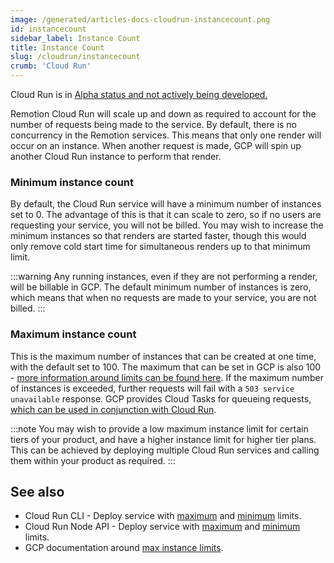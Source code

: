 ```yaml
---
image: /generated/articles-docs-cloudrun-instancecount.png
id: instancecount
sidebar_label: Instance Count
title: Instance Count
slug: /cloudrun/instancecount
crumb: 'Cloud Run'
---
```


<ExperimentalBadge>
  <p>
    Cloud Run is in <a href="/docs/cloudrun/status">Alpha status and not actively being developed.</a>
  </p>
</ExperimentalBadge>

Remotion Cloud Run will scale up and down as required to account for the number of requests being made to the service. By default, there is no concurrency in the Remotion services. This means that only one render will occur on an instance. When another request is made, GCP will spin up another Cloud Run instance to perform that render.

### Minimum instance count

By default, the Cloud Run service will have a minimum number of instances set to 0. The advantage of this is that it can scale to zero, so if no users are requesting your service, you will not be billed. You may wish to increase the minimum instances so that renders are started faster, though this would only remove cold start time for simultaneous renders up to that minimum limit.

:::warning
Any running instances, even if they are not performing a render, will be billable in GCP. The default minimum number of instances is zero, which means that when no requests are made to your service, you are not billed.
:::

### Maximum instance count

This is the maximum number of instances that can be created at one time, with the default set to 100. The maximum that can be set in GCP is also 100 - [more information around limits can be found here](https://cloud.google.com/run/docs/configuring/max-instances#limits). If the maximum number of instances is exceeded, further requests will fail with a `503 service unavailable` response. GCP provides Cloud Tasks for queueing requests, [which can be used in conjunction with Cloud Run](https://cloud.google.com/run/docs/triggering/using-tasks).

:::note
You may wish to provide a low maximum instance limit for certain tiers of your product, and have a higher instance limit for higher tier plans. This can be achieved by deploying multiple Cloud Run services and calling them within your product as required.
:::

## See also

- Cloud Run CLI - Deploy service with [maximum](/docs/cloudrun/deployservice#maxinstances) and [minimum](/docs/cloudrun/deployservice#mininstances) limits.
- Cloud Run Node API - Deploy service with [maximum](/docs/cloudrun/deployservice#maxinstances) and [minimum](/docs/cloudrun/deployservice#mininstances) limits.
- GCP documentation around [max instance limits](https://cloud.google.com/run/docs/configuring/max-instances#limits).
